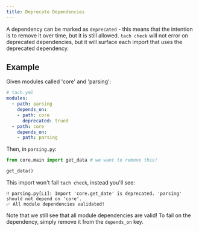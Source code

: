 ```yaml
---
title: Deprecate Dependencies
---
```


A dependency can be marked as `deprecated` - this means that the intention is to remove it over time, but it is still allowed.
`tach check` will not error on deprecated dependencies, but it will surface each import that uses the deprecated dependency.

## Example

Given modules called 'core' and 'parsing':

```yaml
# tach.yml
modules:
  - path: parsing
    depends_on:
    - path: core
      deprecated: trued
  - path: core
    depends_on:
    - path: parsing
```

Then, in `parsing.py`:

```python
from core.main import get_data # we want to remove this!

get_data()
```

This import won't fail `tach check`, instead you'll see:
```shell
‼️ parsing.py[L1]: Import 'core.get_date' is deprecated. 'parsing' should not depend on 'core'.
✅ All module dependencies validated!
```

Note that we still see that all module dependencies are valid! To fail on the dependency, simply remove it from the `depends_on` key.

